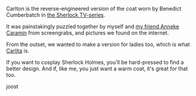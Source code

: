 Carlton is the reverse-engineered version of the coat worn by Benedict
Cumberbatch in [the Sherlock
TV-series](<https://en.wikipedia.org/wiki/Sherlock_(TV_series)>).

It was painstakingly puzzled together by myself and [my friend Anneke
Caramin](https://www.instagram.com/annekecaramin/) from screengrabs, and
pictures we found on the internet.

From the outset, we wanted to make a version for ladies too, which is what
[Carlita](https://freesewing.org/designs/carlita) is.

If you want to cosplay Sherlock Holmes, you'll be hard-pressed to find a better
design.
And if, like me, you just want a warm coat, it's great for that too.

joost
